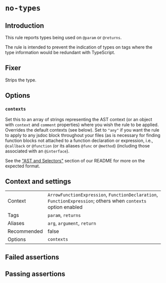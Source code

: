 # `no-types`

## Introduction

This rule reports types being used on `@param` or `@returns`.

The rule is intended to prevent the indication of types on tags where
the type information would be redundant with TypeScript.

## Fixer

Strips the type.

## Options

### `contexts`

Set this to an array of strings representing the AST context (or an object with
`context` and `comment` properties) where you wish the rule to be applied.
Overrides the default contexts (see below). Set to `"any"` if you want
the rule to apply to any jsdoc block throughout your files (as is necessary
for finding function blocks not attached to a function declaration or
expression, i.e., `@callback` or `@function` (or its aliases `@func` or
`@method`) (including those associated with an `@interface`).

See the ["AST and Selectors"](../advanced/AST%20and%20Selectors.md)
section of our README for more on the expected format.

## Context and settings

|||
|---|---|
|Context|`ArrowFunctionExpression`, `FunctionDeclaration`, `FunctionExpression`; others when `contexts` option enabled|
|Tags|`param`, `returns`|
|Aliases|`arg`, `argument`, `return`|
|Recommended|false|
|Options|`contexts`|


## Failed assertions

<Assertions rule="noTypes" />

## Passing assertions

<Assertions rule="noTypes" passing />
